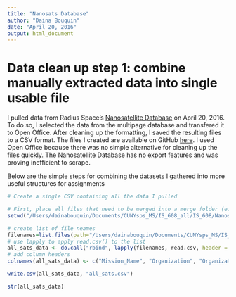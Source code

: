 ```yaml
---
title: "Nanosats Database"
author: "Daina Bouquin"
date: "April 20, 2016"
output: html_document
---
```


# Data clean up step 1: combine manually extracted data into single usable file

I pulled data from Radius Space's [Nanosatellite Database](www.nanosats.eu) on April 20, 2016. To do so, I selected the data from the multipage database and transfered it to Open Office. After cleaning up the formatting, I saved the resulting files to a CSV format. The files I created are available on GitHub [here](https://github.com/dbouquin/IS_608/tree/master/NanosatDB_munging/mergeme). I used Open Office because there was no simple alternative for cleaning up the files quickly. The Nanosatellite Database has no export features and was proving inefficient to scrape.
   
Below are the simple steps for combining the datasets I gathered into more useful structures for assignments
   
```r
# Create a single CSV containing all the data I pulled

# First, place all files that need to be merged into a merge folder (e.g. "mergeme") and set the working directory to that folder
setwd("/Users/dainabouquin/Documents/CUNYsps_MS/IS_608_all/IS_608/NanosatDB_munging/mergeme")

# create list of file neames
filenames=list.files(path="/Users/dainabouquin/Documents/CUNYsps_MS/IS_608_all/IS_608/NanosatDB_munging/mergeme", full.names=TRUE)
# use lapply to apply read.csv() to the list
all_sats_data <- do.call("rbind", lapply(filenames, read.csv, header = FALSE))
# add column headers
colnames(all_sats_data) <- c("Mission_Name", "Organization", "Organization_Type", "Nation", "Sat_Type", "Launch_Year", "Rocket", "Orbit", "Mission_Type")

write.csv(all_sats_data, "all_sats.csv")

str(all_sats_data)
```